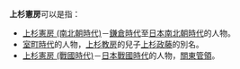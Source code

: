 {{japanese|japanese=上杉 憲房|kana=うえすぎ のりふさ|romaji=Uesugi Norifusa}}
'''上杉憲房'''可以是指：
*[[上杉憲房_(南北朝時代)|上杉憲房 (南北朝時代)]]－[[鎌倉時代|鎌倉時代]]至[[日本南北朝時代|日本南北朝時代]]的人物。
*[[室町時代|室町時代]]的人物，[[上杉教房|上杉教房]]的兒子[[上杉政藤|上杉政藤]]的別名。
*[[上杉憲房_(戰國時代)|上杉憲房 (戰國時代)]]－[[日本戰國時代|日本戰國時代]]的人物，[[關東管領|關東管領]]。

{{Disambiguation|Cat=四字日本人名消歧义}}